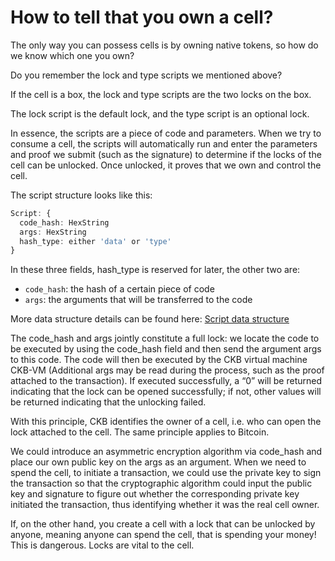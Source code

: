 # How to tell that you own a cell?

The only way you can possess cells is by owning native tokens, so how do we know which one you own?

Do you remember the lock and type scripts we mentioned above?

If the cell is a box, the lock and type scripts are the two locks on the box.

The lock script is the default lock, and the type script is an optional lock.

In essence, the scripts are a piece of code and parameters. When we try to consume a cell, the scripts will automatically run and enter the parameters and proof we submit (such as the signature) to determine if the locks of the cell can be unlocked. Once unlocked, it proves that we own and control the cell.

The script structure looks like this:


``` ts
Script: {
  code_hash: HexString
  args: HexString
  hash_type: either 'data' or 'type'
}
```
In these three fields, hash_type is reserved for later, the other two are:

- `code_hash`: the hash of a certain piece of code
- `args`: the arguments that will be transferred to the code

More data structure details can be found here: [Script data structure](https://github.com/nervosnetwork/rfcs/blob/master/rfcs/0019-data-structures/0019-data-structures.md#Script)

The code_hash and args jointly constitute a full lock: we locate the code to be executed by using the code_hash field and then send the argument args to this code. The code will then be executed by the CKB virtual machine CKB-VM (Additional args may be read during the process, such as the proof attached to the transaction). If executed successfully, a “0” will be returned indicating that the lock can be opened successfully; if not, other values will be returned indicating that the unlocking failed.

With this principle, CKB identifies the owner of a cell, i.e. who can open the lock attached to the cell. The same principle applies to Bitcoin.

We could introduce an asymmetric encryption algorithm via code_hash and place our own public key on the args as an argument. When we need to spend the cell, to initiate a transaction, we could use the private key to sign the transaction so that the cryptographic algorithm could input the public key and signature to figure out whether the corresponding private key initiated the transaction, thus identifying whether it was the real cell owner.

If, on the other hand, you create a cell with a lock that can be unlocked by anyone, meaning anyone can spend the cell, that is spending your money! This is dangerous. Locks are vital to the cell.